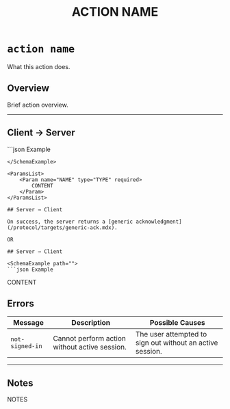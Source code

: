 ﻿---
title: "ACTION NAME"
---


# `action name`

What this action does.

## Overview

Brief action overview.

---

## Client → Server

<SchemaExample path="">
```json Example

```
</SchemaExample>

<ParamsList>
    <Param name="NAME" type="TYPE" required>
        CONTENT
    </Param>
</ParamsList>

## Server → Client

On success, the server returns a [generic acknowledgment](/protocol/targets/generic-ack.mdx).

OR

## Server → Client

<SchemaExample path="">
```json Example

```
</SchemaExample>

<ParamsList>
    <Param name="NAME" type="TYPE" required>
        CONTENT
    </Param>
</ParamsList>

## Errors

| Message         | Description                                   | Possible Causes                                           |
|-----------------|-----------------------------------------------|-----------------------------------------------------------|
| `not-signed-in` | Cannot perform action without active session. | The user attempted to sign out without an active session. |

---

## Notes

NOTES

